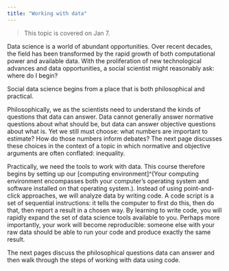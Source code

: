 ```yaml
---
title: "Working with data"
---
```


> This topic is covered on Jan 7.

Data science is a world of abundant opportunities. Over recent decades, the field has been transformed by the rapid growth of both computational power and available data. With the proliferation of new technological advances and data opportunities, a social scientist might reasonably ask: where do I begin?

Social data science begins from a place that is both philosophical and practical.

Philosophically, we as the scientists need to understand the kinds of questions that data can answer. Data cannot generally answer normative questions about what should be, but data can answer objective questions about what is. Yet we still must choose: what numbers are important to estimate? How do those numbers inform debates? The next page discusses these choices in the context of a topic in which normative and objective arguments are often conflated: inequality.

Practically, we need the tools to work with data. This course therefore begins by setting up our [computing environment]^(Your computing environment encompasses both your computer's operating system and software installed on that operating system.). Instead of using point-and-click approaches, we will analyze data by writing code. A code script is a set of sequential instructions: it tells the computer to first do this, then do that, then report a result in a chosen way. By learning to write code, you will rapidly expand the set of data science tools available to you. Perhaps more importantly, your work will become reproducible: someone else with your raw data should be able to run your code and produce exactly the same result.

The next pages discuss the philosophical questions data can answer and then walk through the steps of working with data using code.
